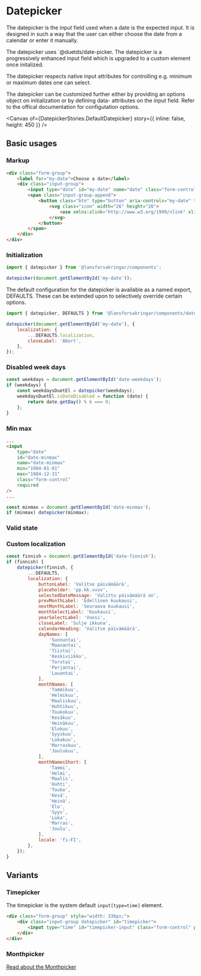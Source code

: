 
<Meta of={DatepickerStories} name="Datepicker" />

# Datepicker <Badges of={DatepickerStories} right />

<Subtitle>
	The datepicker is the input field used when a date is the expected input. It is designed in such a
	way that the user can either choose the date from a calendar or enter it manually.
</Subtitle>

The datepicker uses `@duetds/date-picker. The datepicker is a progressively enhanced input field which is upgraded to a custom element once initalized.

The datepicker respects native input attributes for controlling e.g. minimum or maximum dates one can select.

The datepicker can be customized further either by providing an options object on initialization or by defining data- attributes on the input field. Refer to the offical documentation for configutation options.

<Canvas of={DatepickerStories.DefaultDatepicker} story={{ inline: false, height: 450 }} />
<Controls of={DatepickerStories.DefaultDatepicker} />

## Basic usages

### Markup

```html
<div class="form-group">
	<label for="my-date">Choose a date</label>
	<div class="input-group">
		<input type="date" id="my-date" name="date" class="form-control" required />
		<span class="input-group-append">
			<button class="btn" type="button" aria-controls="my-date" title="Välj datum">
				<svg class="icon" width="26" height="26">
					<use xmlns:xlink="http://www.w3.org/1999/xlink" xlink:href="#calendar-26"></use>
				</svg>
			</button>
		</span>
	</div>
</div>
```

### Initialization

```javascript
import { datepicker } from '@lansforsakringar/components';

datepicker(document.getElementById('my-date'));
```

The default configuration for the datepicker is available as a named export, DEFAULTS. These can be extended upon to selectively override certain options.

```javascript
import { datepicker, DEFAULTS } from '@lansforsakringar/components/datepicker';

datepicker(document.getElementById('my-date'), {
	localization: {
		...DEFAULTS.localization,
		closeLabel: 'Abort',
	},
});
```

### Disabled week days

<Story of={DatepickerStories.DisabledWeekdays} />
<Source of={DatepickerStories.DisabledWeekdays} />

```javascript
const weekdays = document.getElementById('date-weekdays');
if (weekdays) {
	const weekdaysDuetEl = datepicker(weekdays);
	weekdaysDuetEl.isDateDisabled = function (date) {
		return date.getDay() % 6 === 0;
	};
}
```

### Min max

<Story of={DatepickerStories.MinMax} />
<Source of={DatepickerStories.MinMax} />

```html
...
<input
	type="date"
	id="date-minmax"
	name="date-minmax"
	min="1984-01-01"
	max="1984-12-31"
	class="form-control"
	required
/>
...
```

```javascript
const minmax = document.getElementById('date-minmax');
if (minmax) datepicker(minmax);
```

### Valid state

<Story of={DatepickerStories.ValidDatepicker} />
<Source of={DatepickerStories.ValidDatepicker} />

### Custom localization

<Story of={DatepickerStories.FinishDatepicker} />
<Source of={DatepickerStories.FinishDatepicker} />

```javascript
const finnish = document.getElementById('date-finnish');
if (finnish) {
	datepicker(finnish, {
		...DEFAULTS,
		localization: {
			buttonLabel: 'Valitse päivämäärä',
			placeholder: 'pp.kk.vvvv',
			selectedDateMessage: 'Valittu päivämäärä on',
			prevMonthLabel: 'Edellinen kuukausi',
			nextMonthLabel: 'Seuraava kuukausi',
			monthSelectLabel: 'Kuukausi',
			yearSelectLabel: 'Vuosi',
			closeLabel: 'Sulje ikkuna',
			calendarHeading: 'Valitse päivämäärä',
			dayNames: [
				'Sunnuntai',
				'Maanantai',
				'Tiistai',
				'Keskiviikko',
				'Torstai',
				'Perjantai',
				'Lauantai',
			],
			monthNames: [
				'Tammikuu',
				'Helmikuu',
				'Maaliskuu',
				'Huhtikuu',
				'Toukokuu',
				'Kesäkuu',
				'Heinäkuu',
				'Elokuu',
				'Syyskuu',
				'Lokakuu',
				'Marraskuu',
				'Joulukuu',
			],
			monthNamesShort: [
				'Tammi',
				'Helmi',
				'Maalis',
				'Huhti',
				'Touko',
				'Kesä',
				'Heinä',
				'Elo',
				'Syys',
				'Loka',
				'Marras',
				'Joulu',
			],
			locale: 'fi-FI',
		},
	});
}
```

## Variants

### Timepicker

The timepicker is the system default `input[type=time]` element.

```html
<div class="form-group" style="width: 336px;">
	<div class="input-group datepicker" id="timepicker">
		<input type="time" id="timepicker-input" class="form-control" placeholder="hh:mm" required />
	</div>
</div>
```

### Monthpicker

[Read about the Monthpicker](?path=/docs/forms-datepicker--monthpicker#monthpicker-)
